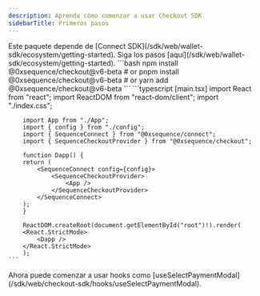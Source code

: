 ```yaml
---
description: Aprenda cómo comenzar a usar Checkout SDK
sidebarTitle: Primeros pasos
---
```


<Info>
  Este paquete depende de [Connect SDK](/sdk/web/wallet-sdk/ecosystem/getting-started).
</Info>

<Steps>
  <Step title="Instale y configure Connect SDK">
    Siga los pasos [aquí](/sdk/web/wallet-sdk/ecosystem/getting-started).
  </Step>

  <Step title="Instale Checkout SDK">
    ```bash
        npm install @0xsequence/checkout@v6-beta
        # or
        pnpm install @0xsequence/checkout@v6-beta
        # or
        yarn add @0xsequence/checkout@v6-beta
    ```
  </Step>

  <Step title="Envuelva su aplicación con el SequenceCheckoutProvider">
    ```typescript [main.tsx]
        import React from "react";
        import ReactDOM from "react-dom/client";
        import "./index.css";

        import App from "./App";
        import { config } from "./config";
        import { SequenceConnect } from "@0xsequence/connect";
        import { SequenceCheckoutProvider } from "@0xsequence/checkout";

        function Dapp() {
        return (
            <SequenceConnect config={config}>
                <SequenceCheckoutProvider>
                    <App />
                </SequenceCheckoutProvider>
            </SequenceConnect>
        );
        }

        ReactDOM.createRoot(document.getElementById("root")!).render(
        <React.StrictMode>
            <Dapp />
        </React.StrictMode>
        );
    ```
  </Step>

  <Step title="Comience a usarlo">
    Ahora puede comenzar a usar hooks como [useSelectPaymentModal](/sdk/web/checkout-sdk/hooks/useSelectPaymentModal).
  </Step>
</Steps>